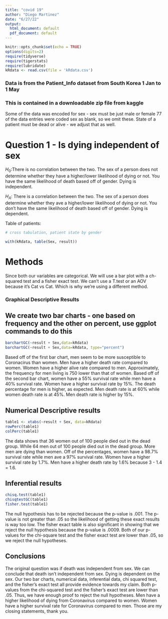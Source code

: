 ```yaml
---
title: "covid 19"
author: "Diego Martinez"
date: "6/27/22"
output:
  html_document: default
  pdf_document: default
---
```


```r
knitr::opts_chunk$set(echo = TRUE)
options(digits=2)
require(tidyverse)
require(tigerstats)
require(lubridate)
kRdata <- read.csv(file = 'kRdata.csv')
```
### Data is from the Patient_Info dataset from South Korea 1 Jan to 1 May 
### This is contained in a downloadable zip file from kaggle

Some of the data was encoded for sex - sex must be just male or female
77 of the data entries were coded sex  as blank, so we omit these.
State of a patient must be dead or alive - we adjust that as well.   
  
# Question 1 - Is dying independent of sex

$H_0$:There is no correlation between the two. The sex of a person does not determine whether they have a higher/lower likelihood of dying or not. You have the same likelihood of death based off of gender. Dying is independent. 

$H_A$: There is a correlation between the two. The sex of a person does determine whether they ave a higher/lower likelihood of dying or not. You don't have the same likelihood of death based off of gender. Dying is dependent. 


Table of patients:
```r

# cross tabulation, patient state by gender

with(kRdata, table(Sex, result))

```

# Methods 


Since both our variables are categorical. We will use a bar plot with a ch-squared test and a fisher exact test. We can't use a T.test or an AOV because it's Cat vs 
Cat. Which is why we're using a different method. 


### Graphical Descriptive Results

## We create two bar charts - one based on frequency and the other on percent, use ggplot commands to do this

```r
barchartGC(~result + Sex,data=kRdata)
barchartGC(~result + Sex,data=kRdata, type="percent")

```

  Based off of the first bar chart, men seem to be more susceptible to Coronacirus than women. Men have a higher death rate compared to women. Women have a higher alive rate compared to men.  Approximately, the frequency for men living is 750 lower than that of women. Based off of the second bar chart, women have a 55% survival rate while men have a 40% survival rate. Women have a higher survival rate by 15%. The death percentage for men is higher, as expected. Men death rate is at 60% while women death rate is at 45%. Men death rate is higher by 15%. 


  
## Numerical  Descriptive results

```r
table1 <- xtabs(~result + Sex, data=kRdata)
rowPerc(table1)
colPerc(table1)
```
The data shows that 36 women  out of 100 people died out in the dead group. While 64 men out of 100 people died out in the dead group. More men are dying than women. Off of the percentages, women have a 98.7% survival rate while men ave a 97% survival rate. Women have a higher survival rate by 1.7%. Men have a higher death rate by 1.6% because 3 - 1.4 = 1.6. 


## Inferential results 

```r
chisq.test(table1)
chisqtestGC(table1)
fisher.test(table1)
```

The null hypothesis has to be rejected because the p-value is .001. The p-value is not greater than .05 so the likelihood of getting these exact results is way too low. The fisher exact table is also significant in showing that we reject the null hypothesis because the p-value is .0009. Both of our p-values for the chi-square test and the fisher exact test are lower than .05, so we reject the null hypotheses.  

## Conclusions

The original question was if death was independent from sex. We can conclude that death isn't independent from sex. Dying is dependent on the sex. Our two bar charts, numerical data, inferential data, chi squared test, and the fisher's exact test all provide evidence towards my claim. Both p-values from the chi-squared test and the fisher's exact test are lower than .05. Thus, we have enough proof to reject the null hypotheses. Men have a higher likelihood of dying from Coronavirus compared to women. Women have a higher survival rate for Coronavirus compared to men. Those are my closing statements, thank you. 



